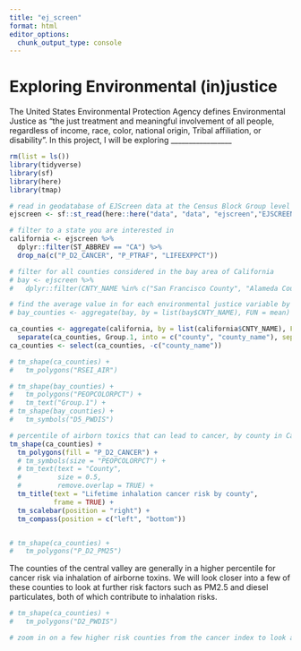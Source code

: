 ```yaml
---
title: "ej_screen"
format: html
editor_options: 
  chunk_output_type: console
---
```


# Exploring Environmental (in)justice

The United States Environmental Protection Agency defines Environmental Justice as "the just treatment and meaningful involvement of all people, regardless of income, race, color, national origin, Tribal affiliation, or disability". In this project, I will be exploring _________________

```r
rm(list = ls())
library(tidyverse)
library(sf)
library(here)
library(tmap)

# read in geodatabase of EJScreen data at the Census Block Group level
ejscreen <- sf::st_read(here::here("data", "data", "ejscreen","EJSCREEN_2023_BG_StatePct_with_AS_CNMI_GU_VI.gdb")) 

# filter to a state you are interested in
california <- ejscreen %>%
  dplyr::filter(ST_ABBREV == "CA") %>% 
  drop_na(c("P_D2_CANCER", "P_PTRAF", "LIFEEXPPCT"))

# filter for all counties considered in the bay area of California
# bay <- ejscreen %>% 
#   dplyr::filter(CNTY_NAME %in% c("San Francisco County", "Alameda County", "Santa Clara County", "Marin County", "San Mateo County", "Sonoma County", "Napa County", "Solano County", "Contra Costa County"))

# find the average value in for each environmental justice variable by each bay area county
# bay_counties <- aggregate(bay, by = list(bay$CNTY_NAME), FUN = mean)

ca_counties <- aggregate(california, by = list(california$CNTY_NAME), FUN = mean) %>% 
  separate(ca_counties, Group.1, into = c("county", "county_name"), sep = " ")
ca_counties <- select(ca_counties, -c("county_name"))
```


```r
# tm_shape(ca_counties) +
#   tm_polygons("RSEI_AIR")
```

```r
# tm_shape(bay_counties) +
#   tm_polygons("PEOPCOLORPCT") +
#   tm_text("Group.1") +
# tm_shape(bay_counties) +
#   tm_symbols("D5_PWDIS")

```

```r
# percentile of airborn toxics that can lead to cancer, by county in California
tm_shape(ca_counties) +
  tm_polygons(fill = "P_D2_CANCER") +
  # tm_symbols(size = "PEOPCOLORPCT") +
  # tm_text(text = "County",
  #         size = 0.5,
  #         remove.overlap = TRUE) +
  tm_title(text = "Lifetime inhalation cancer risk by county",
           frame = TRUE) +
  tm_scalebar(position = "right") +
  tm_compass(position = c("left", "bottom"))


# tm_shape(ca_counties) +
#   tm_polygons("P_D2_PM25")

```
The counties of the central valley are generally in a higher percentile for cancer risk via inhalation of airborne toxins. We will look closer into a few of these counties to look at further risk factors such as PM2.5 and diesel particulates, both of which contribute to inhalation risks.

```r
# tm_shape(ca_counties) +
#   tm_polygons("D2_PWDIS")
```

```r
# zoom in on a few higher risk counties from the cancer index to look at things like PM2.5, diesel, and further demographic information

```

